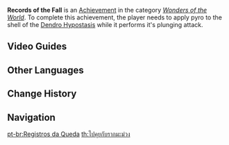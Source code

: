 {{Achievement Infobox
|id           = 82156
|order id     = 2156
|category     = Wonders of the World
|description  = Burn the [[Dendro Hypostasis]]' vine shell as it is performing a Plunging Attack.
|requirements = 
|primogems    = 5
|hidden       = 1
|topic        = Dendro Hypostasis
|type         = Boss
}}
'''Records of the Fall''' is an [[Achievement]] in the category ''[[Wonders of the World]]''. To complete this achievement, the player needs to apply pyro to the shell of the [[Dendro Hypostasis]] while it performs it's plunging attack.
<!--
==Gameplay Notes==
* 

==Trivia==
* 

==Gallery==
{{Preview
|size=300px
|file=
|caption=
}}

-->

==Video Guides==
{{EVT
|video1   = https://youtu.be/253iKwlTYF8
|caption1 = Hidden Achievement: Records Of The Fall
}}

==Other Languages==
{{Other Languages
|en      = Records of the Fall
|zhs     = 落草之谈
|zhs_rm  = Luòcǎo zhī Tán
|zht     = 落草之談
|zht_rm  = Luòcǎo zhī Tán
|zh_tl   = 
|ja      = 落草の談
|ja_rm   = Ochigusa no Dan{{Assumed}}
|ja_tl   = 
|ko      = 낙하하는 풀의 속삭임
|ko_rm   = Nakahaneun Pul-ui Sokssagim
|ko_tl   = Falling Grass' Whisper
|es      = Caída herbácea
|es_tl   = Herbaceous Fall
|fr      = Plus dure sera la chute
|fr_tl   = The Harder One Falls
|ru      = Разговор падающей травы
|ru_tl   = Talk of Falling Grass
|th      = ไปคุยกับรากมะม่วง
|th_rm   = 
|th_tl   = 
|vi      = Câu Chuyện Cỏ Rơi
|vi_tl   = 
|de      = Die Aufzeichnung des gefallenen Grases
|de_tl   = The Record of the Fallen Grass
|id      = Kisah Rumput yang Jatuh
|id_tl   = Tales of the Fallen Grass
|pt      = Registros da Queda
|pt_tl   = 
|tr      = Yaprak Dökümü
|tr_tl   = 
|it      = Ricordi della rovina
|it_tl   = 
}}

==Change History==
{{Change History|3.2}}
<!--
==References==
{{Reflist}}
-->
==Navigation==
{{Achievement Navbox}}

[[pt-br:Registros da Queda]]
[[th:ไปคุยกับรากมะม่วง]]
